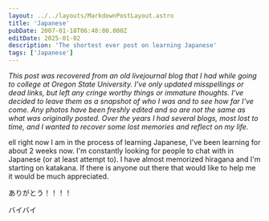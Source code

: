 ```yaml
---
layout: ../../layouts/MarkdownPostLayout.astro
title: 'Japanese'
pubDate: 2007-01-18T06:48:00.000Z
editDate: 2025-01-02
description: 'The shortest ever post on learning Japanese'
tags: ['Japanese']
---
```



_This post was recovered from an old livejournal blog that I had while going to college at Oregon State University. I've only updated misspellings or dead links, but left any cringe worthy things or immature thoughts. I've decided to leave them as a snapshot of who I was and to see how far I've come. Any photos have been freshly edited and so are not the same as what was originally posted. Over the years I had several blogs, most lost to time, and I wanted to recover some lost memories and reflect on my life._

<DropCap letter='W' />
ell right now I am in the process of learning Japanese, I've been learning for about 2 weeks now. I'm constantly looking for people to chat with in Japanese (or at least attempt to). I have almost memorized hiragana and I'm starting on katakana. If there is anyone out there that would like to help me it would be much appreciated.

ありがとう！！！！

バイバイ